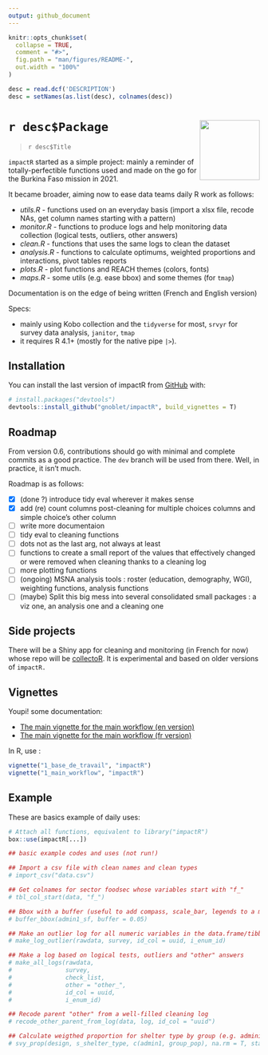 ```yaml
---
output: github_document
---
```


<!-- README.md is generated from README.Rmd. Please edit that file -->

```r
knitr::opts_chunk$set(
  collapse = TRUE,
  comment = "#>",
  fig.path = "man/figures/README-",
  out.width = "100%"
)

desc = read.dcf('DESCRIPTION')
desc = setNames(as.list(desc), colnames(desc))
```

# `r desc$Package` <img src="man/figures/logo.png" align="right" alt="" width="120"/>

> `r desc$Title`


`impactR` started as a simple project: mainly a reminder of
totally-perfectible functions used and made on the go for the Burkina
Faso mission in 2021.

It became broader, aiming now to ease data teams daily R work as follows:

-   *utils.R* - functions used on an everyday basis (import a xlsx file, recode NAs, get column names starting with a pattern)
-   *monitor.R* - functions to produce logs and help monitoring data
    collection (logical tests, outliers, other answers)
-   *clean.R* - functions that uses the same logs to clean the dataset
-   *analysis.R* - functions to calculate optimums, weighted proportions and
    interactions, pivot tables reports
-   *plots.R* - plot functions and REACH themes (colors, fonts)
-   *maps.R* - some utils (e.g. ease bbox) and some themes (for
    `tmap`)

Documentation is on the edge of being written (French and English version)

Specs:

-   mainly using Kobo collection and the `tidyverse` for most, `srvyr` for survey data analysis,
    `janitor`, `tmap`
-   it requires R 4.1+ (mostly for the native pipe `|>`).

## Installation

You can install the last version of impactR from
[GitHub](https://github.com/) with:

```r
# install.packages("devtools")
devtools::install_github("gnoblet/impactR", build_vignettes = T)
```

## Roadmap

From version 0.6, contributions should go with minimal and complete commits as a good practice. The `dev` branch will be used from there. Well, in practice, it isn't much.

Roadmap is as follows:

- [X] (done ?) introduce tidy eval wherever it makes sense
- [X] add (re) count columns post-cleaning for multiple choices columns and simple choice's other column
- [ ] write more documentaion
- [ ] tidy eval to cleaning functions
- [ ] dots not as the last arg, not always at least
- [ ] functions to create a small report of the values that effectively changed or were removed when cleaning thanks to a cleaning log
- [ ] more plotting functions
- [ ] (ongoing) MSNA analysis tools : roster (education, demography, WGI), weighting functions, analysis functions
- [ ] (maybe) Split this big mess into several consolidated small packages : a viz one, an analysis one and a cleaning one


## Side projects

There will be a Shiny app for cleaning and monitoring (in French for now) whose repo will be [collectoR](https://github.com/gnoblet/collectoR). It is experimental and based on older versions of `impactR.`

## Vignettes

Youpi! some documentation:

- [The main vignette for the main workflow (en version)](https://gnoblet.github.io/impactR/articles/base_de_travail.html)
- [The main vignette for the main workflow (fr version)](https://gnoblet.github.io/impactR/articles/main_workflow.html)

In R, use :
```r
vignette("1_base_de_travail", "impactR")
vignette("1_main_workflow", "impactR")
```


## Example

These are basics example of daily uses:


```r
# Attach all functions, equivalent to library("impactR")
box::use(impactR[...])

## basic example codes and uses (not run!)

## Import a csv file with clean names and clean types
# import_csv("data.csv")

## Get colnames for sector foodsec whose variables start with "f_"
# tbl_col_start(data, "f_")

## Bbox with a buffer (useful to add compass, scale_bar, legends to a map)
# buffer_bbox(admin1_sf, buffer = 0.05)

## Make an outlier log for all numeric variables in the data.frame/tibble
# make_log_outlier(rawdata, survey, id_col = uuid, i_enum_id)

## Make a log based on logical tests, outliers and "other" answers
# make_all_logs(rawdata, 
#               survey, 
#               check_list,
#               other = "other_", 
#               id_col = uuid, 
#               i_enum_id)

## Recode parent "other" from a well-filled cleaning log
# recode_other_parent_from_log(data, log, id_col = "uuid")

## Calculate weigthed proportion for shelter type by group (e.g. administrative areas or population groups)
# svy_prop(design, s_shelter_type, c(admin1, group_pop), na.rm = T, stat_name = "prop", level = 0.95)
```

